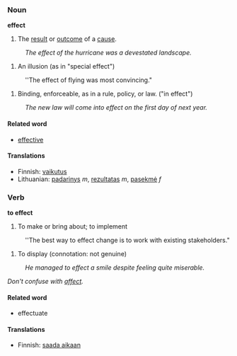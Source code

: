 ===Noun===
'''effect'''
#The [[result]] or [[outcome]] of a [[cause]].
:''The effect of the hurricane was a devestated landscape.''
#An illusion (as in "special effect")
:''The effect of flying was most convincing."
#Binding, enforceable, as in a rule, policy, or law. ("in effect")
:''The new law will come into effect on the first day of next year.''


====Related word====

*[[effective]]

====Translations====

*Finnish: [[vaikutus]]
*Lithuanian: [[padarinys]] ''m'', [[rezultatas]] ''m'', [[pasekmė]] ''f''

===Verb===
'''to effect'''
#To make or bring about; to implement
:''The best way to effect change is to work with existing stakeholders."
#To display (connotation: not genuine)
:''He managed to effect a smile despite feeling quite miserable.''

''Don't confuse with [[affect]].''

====Related word====

*effectuate

====Translations====

*Finnish: [[saada aikaan]]